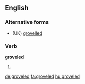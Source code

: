 ==English==

===Alternative forms===
* (UK) [[grovelled]]

===Verb===
'''groveled'''

# {{context|US|lang=en}} {{en-simple past of|grovel}}

[[de:groveled]]
[[fa:groveled]]
[[hu:groveled]]